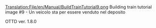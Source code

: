 [[Translation:File/en/Manual/BuildTrainTutorial9.png]]
Building train tutorial image #9 - Un veicolo sta per essere venduto nel deposito



OTTD ver. 1.8.0